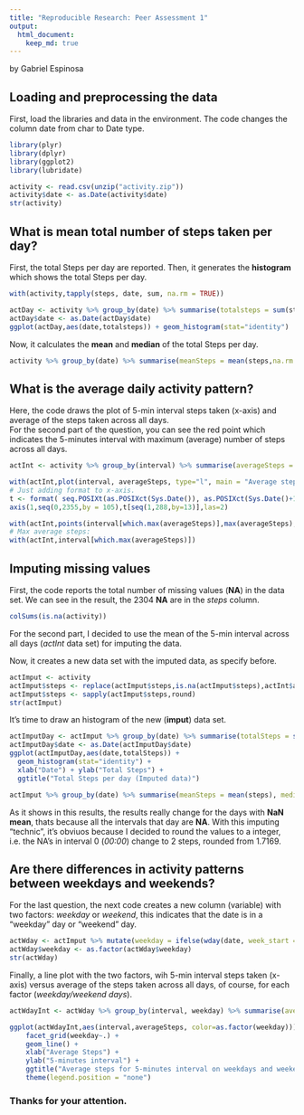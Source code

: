 ```yaml
---
title: "Reproducible Research: Peer Assessment 1"
output: 
  html_document:
    keep_md: true
---
```


by Gabriel Espinosa

## Loading and preprocessing the data

First, load the libraries and data in the environment. The code changes the column date from char to Date type.

```r
library(plyr)
library(dplyr)
library(ggplot2)
library(lubridate)
```

```r
activity <- read.csv(unzip("activity.zip"))
activity$date <- as.Date(activity$date)
str(activity)
```
  


## What is mean total number of steps taken per day?

First, the total Steps per day are reported. Then, it generates the **histogram** which shows the total Steps per day.

```r
with(activity,tapply(steps, date, sum, na.rm = TRUE))

actDay <- activity %>% group_by(date) %>% summarise(totalsteps = sum(steps,na.rm = TRUE))
actDay$date <- as.Date(actDay$date)
ggplot(actDay,aes(date,totalsteps)) + geom_histogram(stat="identity")  + xlab("Date") + ylab("Total Steps") + ggtitle("Total Steps per day")
```


  
Now, it calculates the **mean** and **median** of the total Steps per day.

```r
activity %>% group_by(date) %>% summarise(meanSteps = mean(steps,na.rm = TRUE), medianSteps = median(steps, na.rm = TRUE))
```

  

## What is the average daily activity pattern?

Here, the code draws the plot of 5-min interval steps taken (x-axis) and average of the steps taken across all days.  
For the second part of the question, you can see the red point which indicates the 5-minutes interval with maximum (average) number of steps across all days.

```r
actInt <- activity %>% group_by(interval) %>% summarise(averageSteps = mean(steps,na.rm = TRUE))

with(actInt,plot(interval, averageSteps, type="l", main = "Average steps for 5-minutes interval across all days", xlab = "5-minute interval", ylab = "Average Steps", xaxt="n"))
# Just adding format to x-axis.
t <- format( seq.POSIXt(as.POSIXct(Sys.Date()), as.POSIXct(Sys.Date()+1), by = "5 min"),"%H:%M", tz="GMT")
axis(1,seq(0,2355,by = 105),t[seq(1,288,by=13)],las=2)

with(actInt,points(interval[which.max(averageSteps)],max(averageSteps), col="red", pch = 19))
# Max average steps: 
with(actInt,interval[which.max(averageSteps)])
```


  
## Imputing missing values

First, the code reports the total number of missing values (**NA**) in the data set. We can see in the result, the 2304 **NA** are in the *steps* column.

```r
colSums(is.na(activity))
```

For the second part, I decided to use the mean of the 5-min interval across all days (*actInt* data set) for imputing the data.  

Now, it creates a new data set with the imputed data, as specify before.

```r
actImput <- activity
actImput$steps <- replace(actImput$steps,is.na(actImput$steps),actInt$averageSteps)
actImput$steps <- sapply(actImput$steps,round)
str(actImput)
```


It's time to draw an histogram of the new (**imput**) data set.

```r
actImputDay <- actImput %>% group_by(date) %>% summarise(totalSteps = sum(steps,na.rm = TRUE))
actImputDay$date <- as.Date(actImputDay$date)
ggplot(actImputDay,aes(date,totalSteps)) + 
  geom_histogram(stat="identity") + 
  xlab("Date") + ylab("Total Steps") + 
  ggtitle("Total Steps per day (Imputed data)")

actImput %>% group_by(date) %>% summarise(meanSteps = mean(steps), medianSteps = median(steps))
```


As it shows in this results, the results really change for the days with **NaN mean**, thats because all the intervals that day are **NA**. With this imputing "technic", it's obviuos because I decided to round the values to a integer, i.e. the NA's in interval 0 (*00:00*) change to 2 steps, rounded from 1.7169.


  
## Are there differences in activity patterns between weekdays and weekends?

For the last question, the next code creates a new column (variable) with two factors: *weekday* or *weekend*, this indicates that the date is in a "weekday" day or "weekend" day. 

```r
actWday <- actImput %>% mutate(weekday = ifelse(wday(date, week_start = TRUE) %in% 1:5, "weekday","weekend"))
actWday$weekday <- as.factor(actWday$weekday)
str(actWday)
```


Finally, a line plot with the two factors, wih 5-min interval steps taken (x-axis) versus average of the steps taken across all days, of course, for each factor (*weekday/weekend days*).

```r
actWdayInt <- actWday %>% group_by(interval, weekday) %>% summarise(averageSteps = mean(steps,na.rm = TRUE))

ggplot(actWdayInt,aes(interval,averageSteps, color=as.factor(weekday))) + 
    facet_grid(weekday~.) + 
    geom_line() + 
    xlab("Average Steps") + 
    ylab("5-minutes interval") + 
    ggtitle("Average steps for 5-minutes interval on weekdays and weekend days") +
    theme(legend.position = "none")
```
  
### Thanks for your attention.

